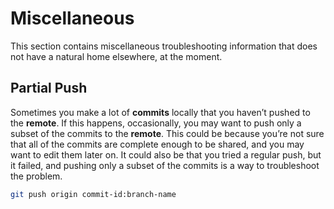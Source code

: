 # Miscellaneous

This section contains miscellaneous troubleshooting information that does not have a natural home elsewhere, at the moment.

## Partial Push

Sometimes you make a lot of **commits** locally that you haven't pushed to the **remote**.
If this happens, occasionally, you may want to push only a subset of the commits to the **remote**.
This could be because you're not sure that all of the commits are complete enough to be shared, and you may want to edit them later on.
It could also be that you tried a regular push, but it failed, and pushing only a subset of the commits is a way to troubleshoot the problem.

```bash
git push origin commit-id:branch-name
```